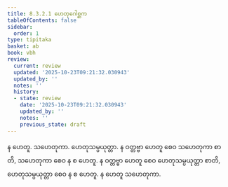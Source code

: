 ```yaml
---
title: 8.3.2.1 ဟေတုဂေါစ္ဆက
tableOfContents: false
sidebar:
  order: 1
type: tipitaka
basket: ab
book: vbh
review:
  current: review
  updated: '2025-10-23T09:21:32.030943'
  updated_by: ''
  notes: ''
  history:
  - state: review
    date: '2025-10-23T09:21:32.030943'
    updated_by: ''
    notes: ''
    previous_state: draft
---
```



<ReviewStatus review={frontmatter.review} showDetails={true} />

<HypothesisAnnotation frontmatter={frontmatter} />

<DynamicBreadcrumb />

<Division number="430" book="vbh" e="ch" v="30" p="223">

<Paragraph number="1453" book="vbh">
န ဟေတူ. သဟေတုကာ. ဟေတုသမ္ပယုတ္တာ. န ဝတ္တဗ္ဗာ ဟေတူ စေဝ သဟေတုကာ စာတိ, သဟေတုကာ စေဝ န စ ဟေတူ. န ဝတ္တဗ္ဗာ ဟေတူ စေဝ ဟေတုသမ္ပယုတ္တာ စာတိ, ဟေတုသမ္ပယုတ္တာ စေဝ န စ ဟေတူ. န ဟေတူ သဟေတုကာ.
</Paragraph>
</Division>